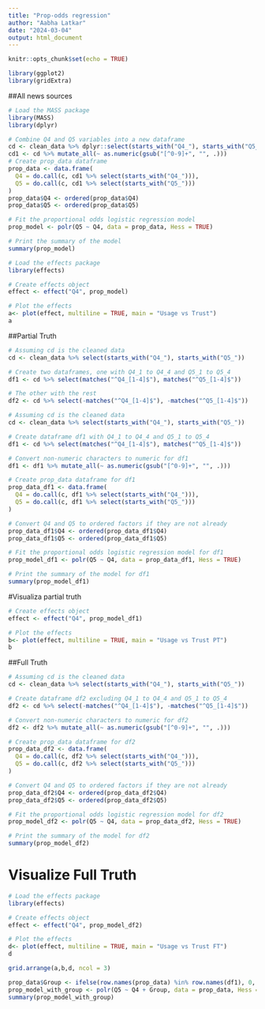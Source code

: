 ```yaml
---
title: "Prop-odds regression"
author: "Aabha Latkar"
date: "2024-03-04"
output: html_document
---
```


```r
knitr::opts_chunk$set(echo = TRUE)
```

```r
library(ggplot2)
library(gridExtra)
```


##All news sources
```r
# Load the MASS package
library(MASS)
library(dplyr)

# Combine Q4 and Q5 variables into a new dataframe
cd <- clean_data %>% dplyr::select(starts_with("Q4_"), starts_with("Q5_"))
cd1 <- cd %>% mutate_all(~ as.numeric(gsub("[^0-9]+", "", .)))
# Create prop_data dataframe
prop_data <- data.frame(
  Q4 = do.call(c, cd1 %>% select(starts_with("Q4_"))),
  Q5 = do.call(c, cd1 %>% select(starts_with("Q5_")))
)
prop_data$Q4 <- ordered(prop_data$Q4)
prop_data$Q5 <- ordered(prop_data$Q5)

# Fit the proportional odds logistic regression model
prop_model <- polr(Q5 ~ Q4, data = prop_data, Hess = TRUE)

# Print the summary of the model
summary(prop_model)

```


```r
# Load the effects package
library(effects)

# Create effects object
effect <- effect("Q4", prop_model)

# Plot the effects
a<- plot(effect, multiline = TRUE, main = "Usage vs Trust")
a
```


##Partial Truth
```r
# Assuming cd is the cleaned data
cd <- clean_data %>% select(starts_with("Q4_"), starts_with("Q5_"))

# Create two dataframes, one with Q4_1 to Q4_4 and Q5_1 to Q5_4
df1 <- cd %>% select(matches("^Q4_[1-4]$"), matches("^Q5_[1-4]$"))

# The other with the rest
df2 <- cd %>% select(-matches("^Q4_[1-4]$"), -matches("^Q5_[1-4]$"))

```

```r
# Assuming cd is the cleaned data
cd <- clean_data %>% select(starts_with("Q4_"), starts_with("Q5_"))

# Create dataframe df1 with Q4_1 to Q4_4 and Q5_1 to Q5_4
df1 <- cd %>% select(matches("^Q4_[1-4]$"), matches("^Q5_[1-4]$"))

# Convert non-numeric characters to numeric for df1
df1 <- df1 %>% mutate_all(~ as.numeric(gsub("[^0-9]+", "", .)))

# Create prop_data dataframe for df1
prop_data_df1 <- data.frame(
  Q4 = do.call(c, df1 %>% select(starts_with("Q4_"))),
  Q5 = do.call(c, df1 %>% select(starts_with("Q5_")))
)

# Convert Q4 and Q5 to ordered factors if they are not already
prop_data_df1$Q4 <- ordered(prop_data_df1$Q4)
prop_data_df1$Q5 <- ordered(prop_data_df1$Q5)

# Fit the proportional odds logistic regression model for df1
prop_model_df1 <- polr(Q5 ~ Q4, data = prop_data_df1, Hess = TRUE)

# Print the summary of the model for df1
summary(prop_model_df1)

```

#Visualiza partial truth
```r
# Create effects object
effect <- effect("Q4", prop_model_df1)

# Plot the effects
b<- plot(effect, multiline = TRUE, main = "Usage vs Trust PT")
b

```

##Full Truth
```r
# Assuming cd is the cleaned data
cd <- clean_data %>% select(starts_with("Q4_"), starts_with("Q5_"))

# Create dataframe df2 excluding Q4_1 to Q4_4 and Q5_1 to Q5_4
df2 <- cd %>% select(-matches("^Q4_[1-4]$"), -matches("^Q5_[1-4]$"))

# Convert non-numeric characters to numeric for df2
df2 <- df2 %>% mutate_all(~ as.numeric(gsub("[^0-9]+", "", .)))

# Create prop_data dataframe for df2
prop_data_df2 <- data.frame(
  Q4 = do.call(c, df2 %>% select(starts_with("Q4_"))),
  Q5 = do.call(c, df2 %>% select(starts_with("Q5_")))
)

# Convert Q4 and Q5 to ordered factors if they are not already
prop_data_df2$Q4 <- ordered(prop_data_df2$Q4)
prop_data_df2$Q5 <- ordered(prop_data_df2$Q5)

# Fit the proportional odds logistic regression model for df2
prop_model_df2 <- polr(Q5 ~ Q4, data = prop_data_df2, Hess = TRUE)

# Print the summary of the model for df2
summary(prop_model_df2)

```

# Visualize Full Truth

```r
# Load the effects package
library(effects)

# Create effects object
effect <- effect("Q4", prop_model_df2)

# Plot the effects
d<- plot(effect, multiline = TRUE, main = "Usage vs Trust FT")
d
```

```r
grid.arrange(a,b,d, ncol = 3)
```


```r
prop_data$Group <- ifelse(row.names(prop_data) %in% row.names(df1), 0, 1)
prop_model_with_group <- polr(Q5 ~ Q4 + Group, data = prop_data, Hess = TRUE)
summary(prop_model_with_group)
```



